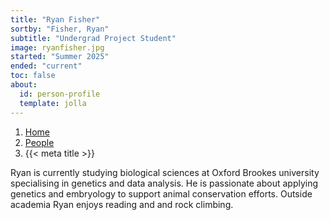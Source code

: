 ```yaml
---
title: "Ryan Fisher"
sortby: "Fisher, Ryan"
subtitle: "Undergrad Project Student"
image: ryanfisher.jpg 
started: "Summer 2025"
ended: "current"
toc: false
about:
  id: person-profile
  template: jolla
---
```

  
```{=html}
<nav aria-label="breadcrumb">
  <ol class="breadcrumb">
  <li class="breadcrumb-item"><a href="../../index.html">Home</a></li>
  <li class="breadcrumb-item"><a href="../../labmembers.html">People</a></li>
  <!-- <li class="breadcrumb-item active">Alumni</li> -->
  <li class="breadcrumb-item active" aria-current="page">{{< meta title >}}</li>
  </ol>
  </nav>
```

:::{#person-profile}

Ryan is currently studying biological sciences at Oxford Brookes university specialising in genetics and data analysis. He is passionate about applying genetics and embryology to support animal conservation efforts. Outside academia Ryan enjoys reading and and rock climbing.

:::
